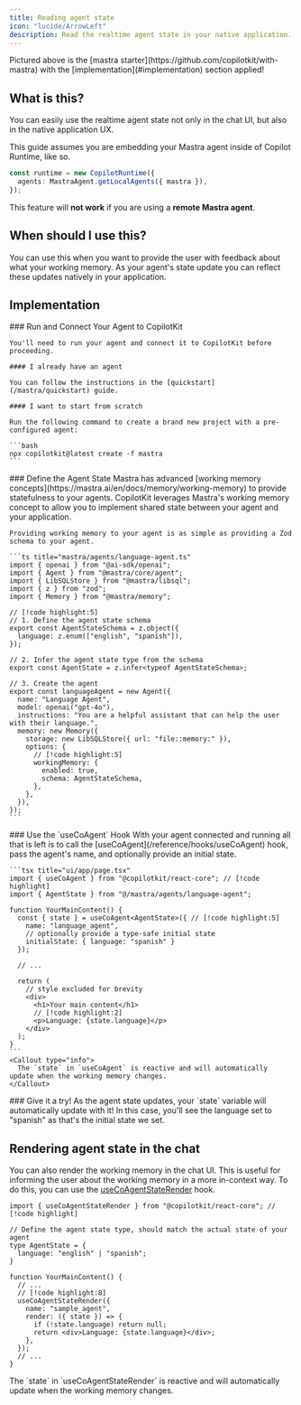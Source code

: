 ```yaml
---
title: Reading agent state
icon: "lucide/ArrowLeft"
description: Read the realtime agent state in your native application.
---
```


<Frame>
  <ImageZoom src="https://cdn.copilotkit.ai/docs/copilotkit/images/coagents/read-agent-state.png" alt="read agent state" width={1000} height={1000} className="my-0"/>
</Frame>

<Callout type="info">
  Pictured above is the [mastra starter](https://github.com/copilotkit/with-mastra) with
  the [implementation](#implementation) section applied!
</Callout>

## What is this?

You can easily use the realtime agent state not only in the chat UI, but also in the native application UX.

<Callout type="info" title="Important">
  This guide assumes you are embedding your Mastra agent inside of Copilot Runtime, like so.

  ```ts
  const runtime = new CopilotRuntime({
    agents: MastraAgent.getLocalAgents({ mastra }),
  });
  ```

  This feature will **not work** if you are using a **remote Mastra agent**.
</Callout>

## When should I use this?

You can use this when you want to provide the user with feedback about what your working memory. As your agent's 
state update you can reflect these updates natively in your application.

## Implementation

<Steps>
  <Step>
    ### Run and Connect Your Agent to CopilotKit

    You'll need to run your agent and connect it to CopilotKit before proceeding.

    #### I already have an agent

    You can follow the instructions in the [quickstart](/mastra/quickstart) guide.
    
    #### I want to start from scratch

    Run the following command to create a brand new project with a pre-configured agent:

    ```bash
    npx copilotkit@latest create -f mastra
    ```
  </Step>
  <Step>
    ### Define the Agent State
    Mastra has advanced [working memory concepts](https://mastra.ai/en/docs/memory/working-memory) to provide statefulness to your agents. CopilotKit leverages Mastra's working memory concept to allow you to
    implement shared state between your agent and your application.

    Providing working memory to your agent is as simple as providing a Zod schema to your agent.

    ```ts title="mastra/agents/language-agent.ts"
    import { openai } from "@ai-sdk/openai";
    import { Agent } from "@mastra/core/agent";
    import { LibSQLStore } from "@mastra/libsql";
    import { z } from "zod";
    import { Memory } from "@mastra/memory";

    // [!code highlight:5]
    // 1. Define the agent state schema
    export const AgentStateSchema = z.object({
      language: z.enum(["english", "spanish"]),
    });

    // 2. Infer the agent state type from the schema
    export const AgentState = z.infer<typeof AgentStateSchema>;

    // 3. Create the agent
    export const languageAgent = new Agent({
      name: "Language Agent",
      model: openai("gpt-4o"),
      instructions: "You are a helpful assistant that can help the user with their language.",
      memory: new Memory({
        storage: new LibSQLStore({ url: "file::memory:" }),
        options: {
          // [!code highlight:5]
          workingMemory: {
            enabled: true,
            schema: AgentStateSchema,
          },
        },
      }),
    });
    ```    
  </Step>
  <Step>
    ### Use the `useCoAgent` Hook
    With your agent connected and running all that is left is to call the [useCoAgent](/reference/hooks/useCoAgent) hook, pass the agent's name, and
    optionally provide an initial state.

    ```tsx title="ui/app/page.tsx"
    import { useCoAgent } from "@copilotkit/react-core"; // [!code highlight]
    import { AgentState } from "@/mastra/agents/language-agent";

    function YourMainContent() {
      const { state } = useCoAgent<AgentState>({ // [!code highlight:5]
        name: "language_agent",
        // optionally provide a type-safe initial state
        initialState: { language: "spanish" }  
      });

      // ...

      return (
        // style excluded for brevity
        <div>
          <h1>Your main content</h1>
          // [!code highlight:2]
          <p>Language: {state.language}</p> 
        </div>
      );
    }
    ```
    <Callout type="info">
      The `state` in `useCoAgent` is reactive and will automatically update when the working memory changes.
    </Callout>
  </Step>
  <Step>
    ### Give it a try!
    As the agent state updates, your `state` variable will automatically update with it! In this case, you'll see the
    language set to "spanish" as that's the initial state we set.
  </Step>
</Steps>

## Rendering agent state in the chat

You can also render the working memory in the chat UI. This is useful for informing the user about the working memory in a 
more in-context way. To do this, you can use the [useCoAgentStateRender](/reference/hooks/useCoAgentStateRender) hook.

```tsx title="ui/app/page.tsx"
import { useCoAgentStateRender } from "@copilotkit/react-core"; // [!code highlight]

// Define the agent state type, should match the actual state of your agent
type AgentState = {
  language: "english" | "spanish";
}

function YourMainContent() {
  // ...
  // [!code highlight:8]
  useCoAgentStateRender({
    name: "sample_agent",
    render: ({ state }) => {
      if (!state.language) return null;
      return <div>Language: {state.language}</div>;
    },
  });
  // ...
}
```

<Callout type="info">
  The `state` in `useCoAgentStateRender` is reactive and will automatically update when the working memory changes.
</Callout>
